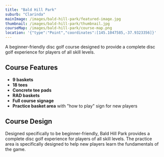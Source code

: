 ```yaml
---
title: "Bald Hill Park"
suburb: "Clarinda"
mainImage: /images/bald-hill-park/featured-image.jpg
thumbnail: /images/bald-hill-park/thumbnail.jpg
courseMap: /images/bald-hill-park/course-map.png
location: '{"type":"Point","coordinates":[145.1047585,-37.9323356]}'
---
```


A beginner-friendly disc golf course designed to provide a complete disc golf experience for players of all skill levels.

## Course Features
- **9 baskets**
- **18 tees**
- **Concrete tee pads**
- **RAD baskets**
- **Full course signage**
- **Practice basket area** with "how to play" sign for new players

## Course Design
Designed specifically to be beginner-friendly, Bald Hill Park provides a complete disc golf experience for players of all skill levels. The practice area is specifically designed to help new players learn the fundamentals of the game.
